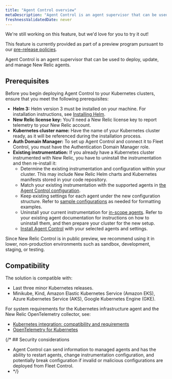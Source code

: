 ```yaml
---
title: "Agent Control overview"
metaDescription: "Agent Control is an agent supervisor that can be used to deploy, update, and manage New Relic agents."
freshnessValidatedDate: never
---
```

<Callout title="preview">
  We're still working on this feature, but we'd love for you to try it out!

  This feature is currently provided as part of a preview program pursuant to our [pre-release policies](/docs/licenses/license-information/referenced-policies/new-relic-pre-release-policy).
</Callout>

Agent Control is an agent supervisor that can be used to deploy, update, and manage New Relic agents. 

## Prerequisites
Before you begin deploying Agent Control to your Kubernetes clusters, ensure that you meet the following prerequisites:

- **Helm 3:** Helm version 3 must be installed on your machine. For installation instructions, see [Installing Helm](https://helm.sh/docs/intro/install).
- **New Relic license key:** You'll need a New Relic license key to report telemetry to your New Relic account.
- **Kubernetes cluster name:** Have the name of your Kubernetes cluster ready, as it will be referenced during the installation process.
- **Auth Domain Manager:** To set up Agent Control and connect it to Fleet Control, you must have the Authentication Domain Manager role.
- **Existing instrumentation:** If you already have a Kubernetes cluster instrumented with New Relic, you have to uninstall the instrumentation and then re-install it:
  - Determine the existing instrumentation and configuration within your cluster. This may include New Relic Helm charts and Kubernetes manifests stored in your code repository.
  - Match your existing instrumentation with the supported agents in [the Agent Control configuration](https://github.com/newrelic/helm-charts/blob/master/charts/agent-control/values.yaml).
  - Keep existing settings for each agent under the new configuration structure. Refer to [sample configurations](/docs/new-relic-control/agent-control/configuration/#sample-configurations) as needed for formatting examples.
  - Uninstall your current instrumentation for [in-scope agents](/docs/new-relic-control/getting-started/#scope). Refer to your existing agent documentation for instructions on how to uninstall them, and then prepare your cluster for the new setup.
  - [Install Agent Control](/docs/new-relic-control/agent-control/setup/#manual) with your selected agents and settings.

<Callout variant="important">
  Since New Relic Control is in public preview, we recommend using it in lower, non-production environments such as sandbox, development, staging, or testing.
</Callout>

## Compatibility

The solution is compatible with:
- Last three minor Kubernetes releases.
- Minikube, Kind, Amazon Elastic Kubernetes Service (Amazon EKS), Azure Kubernetes Service (AKS), Google Kubernetes Engine (GKE).

For system requirements for the Kubernetes infrastructure agent and the New Relic OpenTelemetry collector, see:
- [Kubernetes integration: compatibility and requirements](/docs/kubernetes-pixie/kubernetes-integration/get-started/kubernetes-integration-compatibility-requirements)
- [OpenTelemetry for Kubernetes](/docs/kubernetes-pixie/kubernetes-integration/installation/k8s-otel)

{/* ## Security considerations
- Agent Control can send information to managed agents and has the ability to restart agents, change instrumentation configuration, and potentially break configuration if invalid or malicious configurations are deployed from Fleet Control.
-  */}